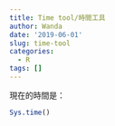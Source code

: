 ```yaml
---
title: Time tool/時間工具
author: Wanda
date: '2019-06-01'
slug: time-tool
categories:
  - R
tags: []
---
```

現在的時間是：
```r
Sys.time()
```

